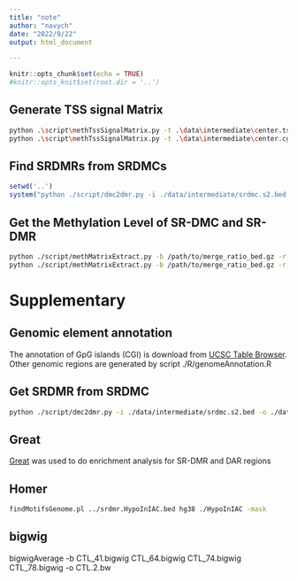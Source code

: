 ```yaml
---
title: "note"
author: "navych"
date: "2022/9/22"
output: html_document

---
```


```r
knitr::opts_chunk$set(echo = TRUE)
#knitr::opts_knit$set(root.dir = '..')
```
## Generate TSS signal Matrix
```bash
python .\script\methTssSignalMatrix.py -t .\data\intermediate\center.tss.bed -i .\data\external\LAD.group.ratio.bed -u 15000 -d 15000 -o .\data\intermediate\signalRoundTssMatrixGroup.bed
python .\script\methTssSignalMatrix.py -t .\data\intermediate\center.cgi.bed -i .\data\external\LAD.group.ratio.bed -u 15000 -d 15000 -o .\data\intermediate\signalRoundCgiMatrixGroup.bed
```
## Find SRDMRs from SRDMCs
```r
setwd('..')
system("python ./script/dmc2dmr.py -i ./data/intermediate/srdmc.s2.bed -o ./data/intermediate/srdmr.s2.bed")

```
## Get the Methylation Level of SR-DMC and SR-DMR
```bash

python ./script/methMatrixExtract.py -b /path/to/merge_ratio_bed.gz -r ./data/intermediate/srdmc.s2.bed -o ./data/intermediate/srdmc.s2.ratio.bed
python ./script/methMatrixExtract.py -b /path/to/merge_ratio_bed.gz -r ./data/intermediate/srdmr.s2.bed -o ./data/intermediate/srdmr.s2.ratio.bed
```

# Supplementary
## Genomic element annotation
The annotation of GpG islands (CGI) is download from [UCSC Table Browser](https://genome.ucsc.edu/cgi-bin/hgTables?hgsid=1773909416_i3FB69HY3DMQvl1e7YgCNw7Iqc3r).
Other genomic regions are generated by script ./R/genomeAnnotation.R

## Get SRDMR from SRDMC
```bash
python ./script/dmc2dmr.py -i ./data/intermediate/srdmc.s2.bed -o ./data/intermediate/srdmr.s2.bed
```
## Great
[Great](https://great.stanford.edu/great/public/html/) was used to do enrichment analysis for SR-DMR and DAR regions

## Homer
```bash
findMotifsGenome.pl ../srdmr.HypoInIAC.bed hg38 ./HypoInIAC -mask
```
## bigwig
bigwigAverage -b CTL_41.bigwig CTL_64.bigwig CTL_74.bigwig CTL_78.bigwig -o CTL.2.bw
